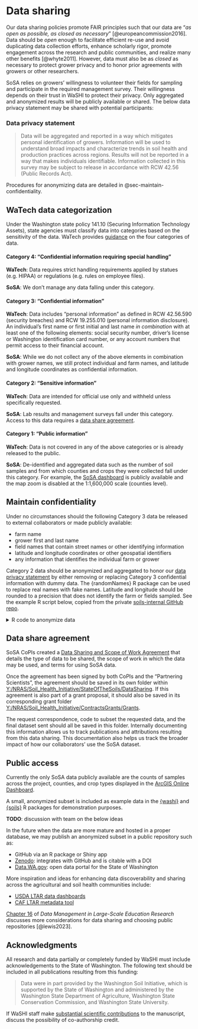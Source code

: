 # Data sharing {#sec-sharing}

Our data sharing policies promote FAIR principles such that our data
are "*as open as possible, as closed as necessary*"
[@europeancommission2016]. Data should be *open* enough to facilitate
efficient re-use and avoid duplicating data collection efforts,
enhance scholarly rigor, promote engagement across the research and
public communities, and realize many other benefits [@whyte2011].
However, data must also be as *closed* as necessary to protect grower
privacy and to honor prior agreements with growers or other
researchers.

SoSA relies on growers' willingness to volunteer their fields for
sampling and participate in the required management survey. Their
willingness depends on their trust in WaSHI to protect their privacy.
Only aggregated and anonymized results will be publicly available or
shared. The below data privacy statement may be shared with potential
participants:

### Data privacy statement

> Data will be aggregated and reported in a way which mitigates
> personal identification of growers. Information will be used to
> understand broad impacts and characterize trends in soil health and
> production practices across regions. Results will not be reported in
> a way that makes individuals identifiable. Information collected in
> this survey may be subject to release in accordance with RCW 42.56
> (Public Records Act).

Procedures for anonymizing data are detailed in
@sec-maintain-confidentiality.

## WaTech data categorization

Under the Washington state policy 141.10 (Securing Information
Technology Assets), state agencies must classify data into categories
based on the sensitivity of the data. WaTech provides
[guidance](https://watech.wa.gov/Categorizing-Data-State-Agency) on
the four categories of data.

#### Category 4: "Confidential information requiring special handling"

**WaTech**: Data requires strict handling requirements applied by
statues (e.g. HIPAA) or regulations (e.g. rules on employee files).

**SoSA**: We don't manage any data falling under this category.

#### Category 3: "Confidential information"

**WaTech**: Data includes "personal information" as defined in RCW
42.56.590 (security breaches) and RCW 19.255.010 (personal information
disclosure). An individual's first name or first initial and last name
*in combination* with at least one of the following elements: social
security number, driver's license or Washington identification card
number, or any account numbers that permit access to their financial
account.

**SoSA**: While we do not collect any of the above elements in
combination with grower names, we still protect individual and farm
names, and latitude and longitude coordinates as confidential
information.

#### Category 2: "Sensitive information"

**WaTech**: Data are intended for official use only and withheld
unless specifically requested.

**SoSA**: Lab results and management surveys fall under this category.
Access to this data requires a [data share agreement].

#### Category 1: "Public information"

**WaTech**: Data is not covered in any of the above categories or is
already released to the public.

**SoSA**: De-identified and aggregated data such as the number of soil
samples and from which counties and crops they were collected fall
under this category. For example, the [SoSA
dashboard](https://nras.maps.arcgis.com/apps/dashboards/d4b2d135d47a4ff7a89285fecf67cef2)
is publicly available and the map zoom is disabled at the 1:1,600,000
scale (counties level).

## Maintain confidentiality {#sec-maintain-confidentiality}

Under no circumstances should the following Category 3 data be released to external collaborators or made publicly available:

-   farm name
-   grower first and last name
-   field names that contain street names or other identifying information
-   latitude and longitude coordinates or other geospatial identifiers
-   any information that identifies the individual farm or grower

Category 2 data should be anonymized and aggregated to honor our [data privacy statement] by either removing or replacing Category 3 confidential information with dummy data. The {randomNames} R package can be used to replace real names with fake names. Latitude and longitude should be rounded to a precision that does not identify the farm or fields sampled. See the example R script below, copied from the private [soils-internal GitHub repo](https://github.com/WA-Department-of-Agriculture/soils-internal/blob/main/R/anonymizeData.R).

<details>
  <summary>R code to anonymize data</summary>
``` {{r}}
library(dplyr)
library(readxl)
library(janitor)
library(randomNames)

load("./data/_completeDataset/2020-2023_labResults_wide.Rdata")
load("./data/_completeDataset/2020-2023_labResults_long.Rdata")
crops <- read_excel("./data/reference/crops.xlsx")
points <- read.csv("./data/_completeDataset/2020-2023_sampleLocations.csv") |>
  select(sampleId, longitude, latitude) |>
  mutate(across(where(is.numeric), \(x) round(x, 0)))

# Join lab data with gis data
data <- left_join(allResults_wide, points)

# Join data with crop dictionary to get crop groups
data <- left_join(data, crops, by = c("crop" = "Crop Type")) |>
  select(-crop) |>
  relocate("crop" = "Crop Group", .after = county)

# Anonymize
anonData <- data |>
  # Farm name, producer name, sample ID
  mutate(
    farmName = paste0("Farm ", sprintf("%03d", cur_group_id())),
    producerName = randomNames(which.names = "first",
                               sample.with.replacement = FALSE),
    producerId = paste0(
      paste0(sample(LETTERS, 3, replace = TRUE), collapse = ""),
      "0",
      paste0(sample(1:9, 1, replace = TRUE), collapse = "")
    ),
    fieldName = paste0("Field ", fieldId),
    sampleId = paste0(
      substr(year, 3, 4), "-", producerId, "-", fieldId
    ),
    .by = c(county, producerName, producerId)
  ) |>
  # county
  mutate(
    county = paste0("County ", cur_group_id()),
    .by = c(county)
  )

# Grab 100 random samples
anon_subset <- anonData |>
  slice_sample(n = 100)

write.csv(anon_subset, file = "./data/_completeDataset/exampleData.csv",
          na = "",
          row.names = FALSE)
```
</details>

## Data share agreement 

SoSA CoPIs created a [Data Sharing and Scope of Work Agreement](Y:\\NRAS\\Soil_Health_Initiative\\StateOfTheSoils\\DataSharing\\StateoftheSoils_DataShareAgreement.pdf) that details the type of data to be shared, the scope of work in which the data may be used, and terms for using SoSA data.

Once the agreement has been signed by both CoPIs and the "Partnering Scientists", the agreement should be saved in its own folder within [Y:/NRAS/Soil_Health_Initiative/StateOfTheSoils/DataSharing](Y:\\NRAS\\Soil_Health_Initiative\\StateOfTheSoils\\DataSharing). If this agreement is also part of a grant proposal, it should also be saved in its corresponding grant folder [Y:/NRAS/Soil_Health_Initiative/ContractsGrants/Grants](Y:\\NRAS\\Soil_Health_Initiative\\ContractsGrants\\Grants).

The request correspondence, code to subset the requested data, and the final dataset sent should all be saved in this folder. Internally documenting this information allows us to track publications and attributions resulting from this data sharing. This documentation also helps us track the broader impact of how our collaborators' use the SoSA dataset.

## Public access

Currently the only SoSA data publicly available are the counts of samples across the project, counties, and crop types displayed in the [ArcGIS Online Dashboard](https://nras.maps.arcgis.com/apps/dashboards/d4b2d135d47a4ff7a89285fecf67cef2).

A small, anonymized subset is included as example data in the [{washi}](https://github.com/WA-Department-of-Agriculture/washi) and [{soils}](https://github.com/WA-Department-of-Agriculture/soils) R packages for demonstration purposes.

**TODO**: discussion with team on the below ideas

In the future when the data are more mature and hosted in a proper database, we may publish an anonymized subset in a public repository such as:

-   GitHub via an R package or Shiny app
-   [Zenodo](https://zenodo.org/): integrates with GitHub and is citable with a DOI
-   [Data.WA.gov](https://data.wa.gov/): open data portal for the State of Washington

More inspiration and ideas for enhancing data discoverability and sharing across the agricultural and soil health communities include:

-   [USDA LTAR data dashboards](https://ltar.ars.usda.gov/data/data-dashboards)
-   [CAF LTAR metadata tool](https://meta.cafltar.org/)

[Chapter 16](https://datamgmtinedresearch.com/share) of *Data Management in Large-Scale Education Research* discusses more considerations for data sharing and choosing public repositories [@lewis2023].

## Acknowledgments

All research and data partially or completely funded by WaSHI must include
acknowledgements to the State of Washington. The following text should
be included in all publications resulting from this funding:

> Data were in part provided by the Washington Soil Initiative, which
> is supported by the State of Washington and administered by the
> Washington State Department of Agriculture, Washington State
> Conservation Commission, and Washington State University.

If WaSHI staff make [substantial scientific
contributions](https://www.pnas.org/doi/10.1073/pnas.1715374115) to
the manuscript, discuss the possibility of co-authorship credit.
